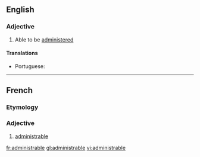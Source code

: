 ==English==

===Adjective===
{{en-adj}}
# Able to be [[administered]]

====Translations====
{{trans-top|able to be administered}}
* Portuguese: {{t|pt|administrável}}
{{trans-mid}}
{{trans-bottom}}

----

==French==

===Etymology===
{{suffix|administer|able|lang=fr}}

===Adjective===
{{fr-adj}}

# [[#English|administrable]]

[[fr:administrable]]
[[gl:administrable]]
[[vi:administrable]]